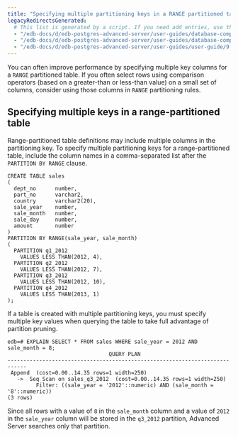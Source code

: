 ```yaml
---
title: "Specifying multiple partitioning keys in a RANGE partitioned table"
legacyRedirectsGenerated:
  # This list is generated by a script. If you need add entries, use the `legacyRedirects` key.
  - "/edb-docs/d/edb-postgres-advanced-server/user-guides/database-compatibility-for-oracle-developers-guide/9.6/Database_Compatibility_for_Oracle_Developers_Guide_v9.6.1.119.html"
  - "/edb-docs/d/edb-postgres-advanced-server/user-guides/database-compatibility-for-oracle-developers-guide/9.5/Database_Compatibility_for_Oracle_Developers_Guide.1.344.html"
  - "/edb-docs/d/edb-postgres-advanced-server/user-guides/user-guide/9.5/EDB_Postgres_Enterprise_Guide.1.068.html"
---
```


<div id="specifying_multiple_partitioning_keys_in_a_range_partitioned_table" class="registered_link"></div>

You can often improve performance by specifying multiple key columns for a `RANGE` partitioned table. If you often select rows using comparison operators (based on a greater-than or less-than value) on a small set of columns, consider using those columns in `RANGE` partitioning rules.

## Specifying multiple keys in a range-partitioned table

Range-partitioned table definitions may include multiple columns in the partitioning key. To specify multiple partitioning keys for a range-partitioned table, include the column names in a comma-separated list after the `PARTITION BY RANGE` clause.

```text
CREATE TABLE sales
(
  dept_no      number,
  part_no      varchar2,
  country      varchar2(20),
  sale_year    number,
  sale_month   number,
  sale_day     number,
  amount       number
)
PARTITION BY RANGE(sale_year, sale_month)
(
  PARTITION q1_2012
    VALUES LESS THAN(2012, 4),
  PARTITION q2_2012
    VALUES LESS THAN(2012, 7),
  PARTITION q3_2012
    VALUES LESS THAN(2012, 10),
  PARTITION q4_2012
    VALUES LESS THAN(2013, 1)
);
```

If a table is created with multiple partitioning keys, you must specify multiple key values when querying the table to take full advantage of partition pruning.

```text
edb=# EXPLAIN SELECT * FROM sales WHERE sale_year = 2012 AND sale_month = 8;
                                QUERY PLAN
----------------------------------------------------------------------------
 Append  (cost=0.00..14.35 rows=1 width=250)
   ->  Seq Scan on sales_q3_2012  (cost=0.00..14.35 rows=1 width=250)
         Filter: ((sale_year = '2012'::numeric) AND (sale_month = '8'::numeric))
(3 rows)
```

Since all rows with a value of `8` in the `sale_month` column and a value of `2012` in the `sale_year` column will be stored in the `q3_2012` partition, Advanced Server searches only that partition.
